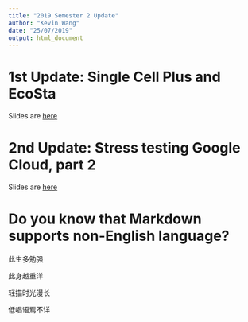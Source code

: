 ```yaml
---
title: "2019 Semester 2 Update"
author: "Kevin Wang"
date: "25/07/2019"
output: html_document
---
```


# 1st Update: Single Cell Plus and EcoSta

Slides are [here](2019S2_progress_scp.pdf)


# 2nd Update: Stress testing Google Cloud, part 2

Slides are [here](2019S2_progress_scp_part2.pdf)



# Do you know that Markdown supports non-English language?

此生多勉强

此身越重洋

轻描时光漫长

低唱语焉不详
